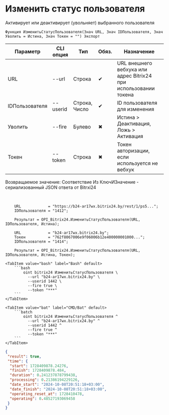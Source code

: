 ﻿---
sidebar_position: 5
---


# Изменить статус пользователя
 Активирует или деактивирует (увольняет) выбранного пользователя



`Функция ИзменитьСтатусПользователя(Знач URL, Знач IDПользователя, Знач Уволить = Истина, Знач Токен = "") Экспорт`

  | Параметр | CLI опция | Тип | Обяз. | Назначение |
  |-|-|-|-|-|
  | URL | --url | Строка | &#x2714; | URL внешнего вебхука или адрес Bitrix24 при использовании токена |
  | IDПользователя | --userid | Строка, Число | &#x2714; | ID пользователя для изменения |
  | Уволить | --fire | Булево | &#x2716; | Истина > Деактивация, Ложь > Активация |
  | Токен | --token | Строка | &#x2716; | Токен авторизации, если используется не вебхук |

  
  Возвращаемое значение:   Соответствие Из КлючИЗначение - сериализованный JSON ответа от Bitrxi24

<br/>




```bsl title="Пример использования для 1С:Предприятие/OneScript"
    URL            = "https://b24-ar17wx.bitrix24.by/rest/1/ps5...";
    IDПользователя = "1412";

    Результат = OPI_Bitrix24.ИзменитьСтатусПользователя(URL, IDПользователя, Истина);

    URL            = "b24-ar17wx.bitrix24.by";
    Токен          = "762f8067006e9f06006b12e400000001000...";
    IDПользователя = "1414";

    Результат = OPI_Bitrix24.ИзменитьСтатусПользователя(URL, IDПользователя, Истина, Токен);
```
    

 <Tabs>
  
    <TabItem value="bash" label="Bash" default>
        ```bash
            oint bitrix24 ИзменитьСтатусПользователя \
              --url "b24-ar17wx.bitrix24.by" \
              --userid 1442 \
              --fire true \
              --token "***"
        ```
    </TabItem>
  
    <TabItem value="bat" label="CMD/Bat" default>
        ```batch
            oint bitrix24 ИзменитьСтатусПользователя ^
              --url "b24-ar17wx.bitrix24.by" ^
              --userid 1442 ^
              --fire true ^
              --token "***"
        ```
    </TabItem>
</Tabs>


```json title="Результат"
{
 "result": true,
 "time": {
  "start": 1728409878.24276,
  "finish": 1728409878.484,
  "duration": 0.241237878799438,
  "processing": 0.21386194229126,
  "date_start": "2024-10-08T20:51:18+03:00",
  "date_finish": "2024-10-08T20:51:18+03:00",
  "operating_reset_at": 1728410478,
  "operating": 0.48527193069458
 }
}
```
